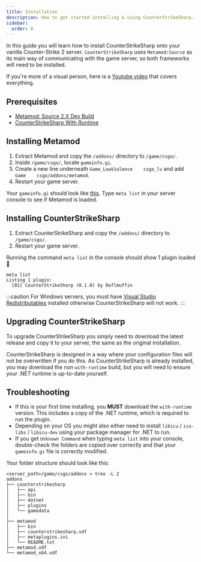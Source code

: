 ```yaml
---
title: Installation
description: How to get started installing & using CounterStrikeSharp.
sidebar:
  order: 0
---
```


In this guide you will learn how to install CounterStrikeSharp onto your vanilla Counter-Strike 2 server. `CounterStrikeSharp` uses `Metamod:Source` as its main way of communicating with the game server, so both frameworks will need to be installed.

If you're more of a visual person, here is a <a href="https://www.youtube.com/watch?v=FlsKzStHJuY" target="_blank">Youtube video</a> that covers everything.

## Prerequisites
- <a href="https://www.sourcemm.net/downloads.php/?branch=master" target="_blank">Metamod: Source 2.X Dev Build</a>
- <a href="https://github.com/roflmuffin/CounterStrikeSharp/releases" target="_blank">CounterStrikeSharp With Runtime</a>

## Installing Metamod

1. Extract Metamod and copy the `/addons/` directory to `/game/csgo/`.
2. Inside `/game/csgo/`, locate `gameinfo.gi`.
3. Create a new line underneath `Game_LowViolence    csgo_lv` and add `Game    csgo/addons/metamod`.
4. Restart your game server.

Your `gameinfo.gi` should look like <a href={example.src} target="_blank">this</a>. Type `meta list` in your server console to see if Metamod is loaded.

## Installing CounterStrikeSharp

1. Extract CounterStrikeSharp and copy the `/addons/` directory to `/game/csgo/`.
2. Restart your game server.

Running the command `meta list` in the console should show 1 plugin loaded 🎉

```shell
meta list
Listing 1 plugin:
  [01] CounterStrikeSharp (0.1.0) by Roflmuffin
```

:::caution
For Windows servers, you must have <a href="https://aka.ms/vs/17/release/vc_redist.x64.exe" target="_blank">Visual Studio Redistributables</a> installed otherwise CounterStrikeSharp will not work.
:::

## Upgrading CounterStrikeSharp

To upgrade CounterStrikeSharp you simply need to download the latest release and copy it to your server, the same as the original installation. 

CounterStrikeSharp is designed in a way where your configuration files will not be overwritten if you do this. As CounterStrikeSharp is already installed, you may download the non `with-runtime` build, but you will need to ensure your .NET runtime is up-to-date yourself. 

## Troubleshooting

- If this is your first time installing, you **MUST** download the `with-runtime` version. This includes a copy of the .NET runtime, which is required to run the plugin.
- Depending on your OS you might also either need to install `libicu` / `icu-libs` / `libicu-dev` using your package manager for .NET to run.
- If you get `Unknown Command` when typing `meta list` into your console, double-check the folders are copied over correctly and that your `gameinfo.gi` file is correctly modified.

Your folder structure should look like this:

```shell
<server_path>/game/csgo/addons > tree -L 2
addons
├── counterstrikesharp
│   ├── api
│   ├── bin
│   ├── dotnet
│   ├── plugins
│   └── gamedata
│
├── metamod
│   ├── bin
│   ├── counterstrikesharp.vdf
│   ├── metaplugins.ini
│   └── README.txt
├── metamod.vdf
└── metamod_x64.vdf
```